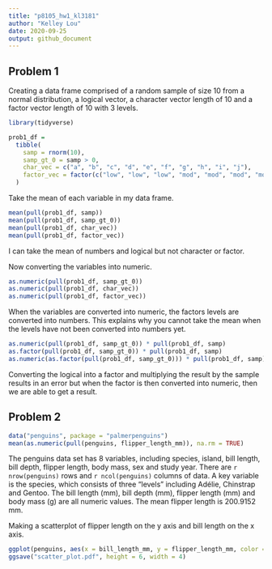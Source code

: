 ```yaml
---
title: "p8105_hw1_kl3181"
author: "Kelley Lou"
date: 2020-09-25
output: github_document
---
```


## Problem 1
Creating a data frame comprised of a random sample of size 10 from a normal distribution, a logical vector, a character vector length of 10 and a factor vector length of 10 with 3 levels.
```r
library(tidyverse)
```

```r
prob1_df = 
  tibble(
    samp = rnorm(10),
    samp_gt_0 = samp > 0,
    char_vec = c("a", "b", "c", "d", "e", "f", "g", "h", "i", "j"),
    factor_vec = factor(c("low", "low", "low", "mod", "mod", "mod", "mod", "high", "high", "high"))
  )
```

Take the mean of each variable in my data frame.

```r
mean(pull(prob1_df, samp))
mean(pull(prob1_df, samp_gt_0))
mean(pull(prob1_df, char_vec))
mean(pull(prob1_df, factor_vec))
```
I can take the mean of numbers and logical but not character or factor. 

Now converting the variables into numeric.
```r
as.numeric(pull(prob1_df, samp_gt_0))
as.numeric(pull(prob1_df, char_vec))
as.numeric(pull(prob1_df, factor_vec))
```
When the variables are converted into numeric, the factors levels are converted into numbers. This explains why you cannot take the mean when the levels have not been converted into numbers yet. 

```r
as.numeric(pull(prob1_df, samp_gt_0)) * pull(prob1_df, samp)
as.factor(pull(prob1_df, samp_gt_0)) * pull(prob1_df, samp)
as.numeric(as.factor(pull(prob1_df, samp_gt_0))) * pull(prob1_df, samp)
```
Converting the logical into a factor and multiplying the result by the sample results in an error but when the factor is then converted into numeric, then we are able to get a result.


## Problem 2
```r
data("penguins", package = "palmerpenguins")
mean(as.numeric(pull(penguins, flipper_length_mm)), na.rm = TRUE)
```
The penguins data set has 8 variables, including species, island, bill length, bill depth, flipper length, body mass, sex and study year. There are `r nrow(penguins)` rows and `r ncol(penguins)` columns of data. A key variable is the species, which consists of three "levels" including Adélie, Chinstrap and Gentoo. The bill length (mm), bill depth (mm), flipper length (mm) and body mass (g) are all numeric values. The mean flipper length is 200.9152 mm. 

Making a scatterplot of flipper length on the y axis and bill length on the x axis. 
```r
ggplot(penguins, aes(x = bill_length_mm, y = flipper_length_mm, color = species)) + geom_point()
ggsave("scatter_plot.pdf", height = 6, width = 4)
```

